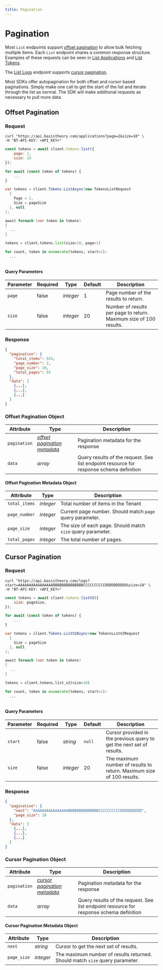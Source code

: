 ```yaml
---
title: Pagination
---
```



# Pagination

Most `List` endpoints support [offset pagination](#offset-pagination) to allow bulk fetching multiple items. Each `List` endpoint shares a common response structure. Examples of these requests can be seen in [List Applications](/docs/api/applications#list-applications) and [List Tokens](/docs/api/tokens#list-tokens).

The [List Logs](/docs/api/logs#list-logs) endpoint supports [cursor pagination](#cursor-pagination).

Most SDKs offer autopagination for both offset and cursor based paginations.
Simply make one call to get the start of the list and iterate through the list as normal.
The SDK will make additional requests as necessary to pull more data.

## Offset Pagination

### Request

<Tabs className="bt-tabs" groupId="languages">
  <TabItem value="shell" label="cURL">

```shell showLineNumbers
curl "https://api.basistheory.com/applications?page=2&size=10" \
-H "BT-API-KEY: <API_KEY>"
```

  </TabItem>
  <TabItem value="javascript" label="Node">

```javascript showLineNumbers
const tokens = await client.tokens.list({
    page: 1,
    size: 10
});

for await (const token of tokens) {
    ...
}
```

  </TabItem>
  <TabItem value="csharp" label="C#">

```csharp showLineNumbers
var tokens = client.Tokens.ListAsync(new TokensListRequest
  {
    Page = 1,
    Size = pageSize
  }, null
);

await foreach (var token in tokens)
{
  ...
}
```

  </TabItem>
  <TabItem value="python" label="Python">

```python showLineNumbers
tokens = client.tokens.list(size=10, page=1)

for count, token in enumerate(tokens, start=1):
  ...
```

  </TabItem>
  <TabItem value="go" label="Go">

```go showLineNumbers

```

  </TabItem>
</Tabs>

#### Query Parameters

| Parameter | Required | Type      | Default | Description                                                        |
| --------- | -------- | --------- | ------- | ------------------------------------------------------------------ |
| `page`    | false    | _integer_ | 1       | Page number of the results to return.                              |
| `size`    | false    | _integer_ | 20      | Number of results per page to return. Maximum size of 100 results. |

### Response

```json showLineNumbers
{
  "pagination": {
    "total_items": 924,
    "page_number": 2,
    "page_size": 10,
    "total_pages": 93
  },
  "data": [
    {...},
    {...},
    {...}
  ]
}
```

### Offset Pagination Object

| Attribute    | Type                                                                              | Description                                                                             |
| ------------ | --------------------------------------------------------------------------------- | --------------------------------------------------------------------------------------- |
| `pagination` | _[offset pagination metadata](#offset-pagination-metadata-object)_                | Pagination metadata for the response                                                    |
| `data`       | _array_                                                                           | Query results of the request. See list endpoint resource for response schema definition |

#### Offset Pagination Metadata Object

| Attribute     | Type      | Description                                                 |
| ------------- | --------- | ----------------------------------------------------------- |
| `total_items` | _integer_ | Total number of items in the Tenant                         |
| `page_number` | _integer_ | Current page number. Should match `page` query parameter.   |
| `page_size`   | _integer_ | The size of each page. Should match `size` query parameter. |
| `total_pages` | _integer_ | The total number of pages.                                  |

## Cursor Pagination

### Request

<Tabs className="bt-tabs" groupId="languages">
  <TabItem value="shell" label="cURL">

```shell showLineNumbers
curl "https://api.basistheory.com/logs?start=AAAAAAAAAAAAAAAABBBBBBBBBBBBBBCCCCCCCCCCDDDDDDDDDD&size=10" \
-H "BT-API-KEY: <API_KEY>"
```

  </TabItem>
  <TabItem value="javascript" label="Node">

```javascript showLineNumbers
const tokens = await client.tokens.listV2({
    size: pageSize,
});

for await (const token of tokens) {
    ...
}
```

  </TabItem>
  <TabItem value="csharp" label="C#">

```csharp showLineNumbers
var tokens = client.Tokens.ListV2Async(new TokensListV2Request
  {
    Size = pageSize
  }, null
);

await foreach (var token in tokens)
{
  ...
}
```

  </TabItem>
  <TabItem value="python" label="Python">

```python showLineNumbers
tokens = client.tokens.list_v2(size=10)

for count, token in enumerate(tokens, start=1):
  ...
```

  </TabItem>
  <TabItem value="go" label="Go">

```go showLineNumbers

```

  </TabItem>
</Tabs>

#### Query Parameters

| Parameter | Required | Type      | Default | Description                                                            |
| --------- | -------- | --------- | ------- | -----------------------------------------------------------------------|
| `start`   | false    | _string_  | `null`  | Cursor provided in the previous query to get the next set of results.  |
| `size`    | false    | _integer_ | 20      | The maximum number of results to return. Maximum size of 100 results.  |

### Response

```json showLineNumbers
{
  "pagination": {
    "next": "AAAAAAAAAAAAAAAABBBBBBBBBBBBBBCCCCCCCCCCDDDDDDDDDD",
    "page_size": 10
  },
  "data": [
    {...},
    {...},
    {...}
  ]
}
```

### Cursor Pagination Object

| Attribute    | Type                                                               | Description                                                                             |
|--------------|--------------------------------------------------------------------|-----------------------------------------------------------------------------------------|
| `pagination` | _[cursor pagination metadata](#cursor-pagination-metadata-object)_ | Pagination metadata for the response                                                    |
| `data`       | _array_                                                            | Query results of the request. See list endpoint resource for response schema definition |

#### Cursor Pagination Metadata Object

| Attribute   | Type      | Description                                                                  |
|-------------|-----------|------------------------------------------------------------------------------|
| `next`      | _string_  | Cursor to get the next set of results.                                       |
| `page_size` | _integer_ | The maximum number of results returned. Should match `size` query parameter. |
